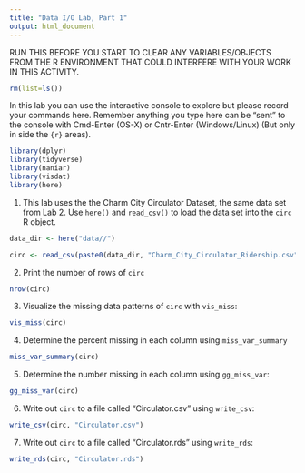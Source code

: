 ```yaml
---
title: "Data I/O Lab, Part 1"
output: html_document
---
```


RUN THIS BEFORE YOU START TO CLEAR ANY VARIABLES/OBJECTS FROM THE R ENVIRONMENT THAT COULD INTERFERE WITH YOUR WORK IN THIS ACTIVITY.
```r
rm(list=ls())
```


In this lab you can use the interactive console to explore but please record your commands here.  Remember anything you type here can be "sent" to the console with Cmd-Enter (OS-X) or Cntr-Enter (Windows/Linux) (But only in side the ```{r}``` areas).

```r
library(dplyr)
library(tidyverse)
library(naniar)
library(visdat)
library(here)
```


1. This lab uses the the Charm City Circulator Dataset, the same data set from Lab 2. Use `here()` and `read_csv()` to load the data set into the `circ` R object.
```r
data_dir <- here("data//")

circ <- read_csv(paste0(data_dir, "Charm_City_Circulator_Ridership.csv"))
```

2. Print the number of rows of `circ`
```r
nrow(circ)
```


3. Visualize the missing data patterns of `circ` with `vis_miss`:
```r
vis_miss(circ)
```

4. Determine the percent missing in each column using `miss_var_summary`

```r
miss_var_summary(circ)
```

5. Determine the number missing in each column using `gg_miss_var`:
```r
gg_miss_var(circ)
```


6. Write out `circ` to a file called "Circulator.csv" using `write_csv`:
```r
write_csv(circ, "Circulator.csv")
```


7. Write out `circ` to a file called "Circulator.rds" using `write_rds`:

```r
write_rds(circ, "Circulator.rds")
```